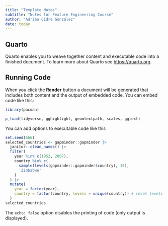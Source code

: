 ```yaml
---
title: "Template Notes"
subtitle: "Notes for Feature Engineering Course"
author: "Adrián Cidre González"
date: today
---
```


## Quarto

Quarto enables you to weave together content and executable code into a finished document. To learn more about Quarto see <https://quarto.org>.

## Running Code

When you click the **Render** button a document will be generated that includes both content and the output of embedded code. You can embed code like this:

```r
library(pacman)

p_load(tidyverse, gghighlight, geomtextpath, scales, ggtext)
```

You can add options to executable code like this

```r
set.seed(666)
selected_countries <- gapminder::gapminder |> 
  janitor::clean_names() |> 
  filter(
    year %in% c(1952, 2007),
    country %in% c(
      sample(levels(gapminder::gapminder$country), 15), 
      'Zimbabwe'
    )
  ) |> 
  mutate(
    year = factor(year),
    country = factor(country, levels = unique(country)) # reset levels
  )
selected_countries
```

The `echo: false` option disables the printing of code (only output is displayed).
